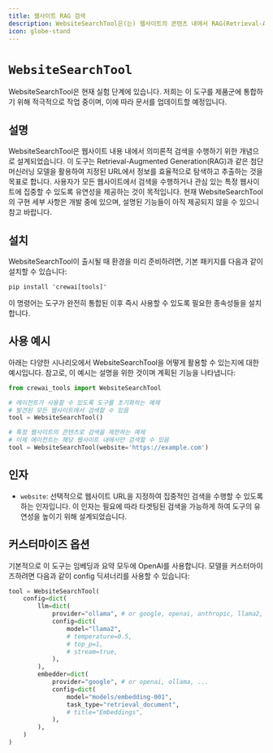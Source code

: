 ```yaml
---
title: 웹사이트 RAG 검색
description: WebsiteSearchTool은(는) 웹사이트의 콘텐츠 내에서 RAG(Retrieval-Augmented Generation) 검색을 수행하도록 설계되었습니다.
icon: globe-stand
---
```


# `WebsiteSearchTool`

<Note>
    WebsiteSearchTool은 현재 실험 단계에 있습니다. 저희는 이 도구를 제품군에 통합하기 위해 적극적으로 작업 중이며, 이에 따라 문서를 업데이트할 예정입니다.
</Note>

## 설명

WebsiteSearchTool은 웹사이트 내용 내에서 의미론적 검색을 수행하기 위한 개념으로 설계되었습니다.
이 도구는 Retrieval-Augmented Generation(RAG)과 같은 첨단 머신러닝 모델을 활용하여 지정된 URL에서 정보를 효율적으로 탐색하고 추출하는 것을 목표로 합니다.
사용자가 모든 웹사이트에서 검색을 수행하거나 관심 있는 특정 웹사이트에 집중할 수 있도록 유연성을 제공하는 것이 목적입니다.
현재 WebsiteSearchTool의 구현 세부 사항은 개발 중에 있으며, 설명된 기능들이 아직 제공되지 않을 수 있으니 참고 바랍니다.

## 설치

WebsiteSearchTool이 출시될 때 환경을 미리 준비하려면, 기본 패키지를 다음과 같이 설치할 수 있습니다:

```shell
pip install 'crewai[tools]'
```

이 명령어는 도구가 완전히 통합된 이후 즉시 사용할 수 있도록 필요한 종속성들을 설치합니다.

## 사용 예시

아래는 다양한 시나리오에서 WebsiteSearchTool을 어떻게 활용할 수 있는지에 대한 예시입니다. 참고로, 이 예시는 설명을 위한 것이며 계획된 기능을 나타냅니다:

```python Code
from crewai_tools import WebsiteSearchTool

# 에이전트가 사용할 수 있도록 도구를 초기화하는 예제
# 발견된 모든 웹사이트에서 검색할 수 있음
tool = WebsiteSearchTool()

# 특정 웹사이트의 콘텐츠로 검색을 제한하는 예제
# 이제 에이전트는 해당 웹사이트 내에서만 검색할 수 있음
tool = WebsiteSearchTool(website='https://example.com')
```

## 인자

- `website`: 선택적으로 웹사이트 URL을 지정하여 집중적인 검색을 수행할 수 있도록 하는 인자입니다. 이 인자는 필요에 따라 타겟팅된 검색을 가능하게 하여 도구의 유연성을 높이기 위해 설계되었습니다.

## 커스터마이즈 옵션

기본적으로 이 도구는 임베딩과 요약 모두에 OpenAI를 사용합니다. 모델을 커스터마이즈하려면 다음과 같이 config 딕셔너리를 사용할 수 있습니다:


```python Code
tool = WebsiteSearchTool(
    config=dict(
        llm=dict(
            provider="ollama", # or google, openai, anthropic, llama2, ...
            config=dict(
                model="llama2",
                # temperature=0.5,
                # top_p=1,
                # stream=true,
            ),
        ),
        embedder=dict(
            provider="google", # or openai, ollama, ...
            config=dict(
                model="models/embedding-001",
                task_type="retrieval_document",
                # title="Embeddings",
            ),
        ),
    )
)
```
